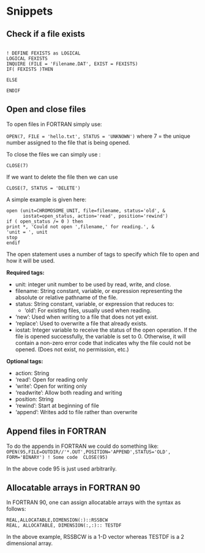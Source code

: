 
# Snippets

## Check if a file exists

```

! DEFINE FEXISTS as LOGICAL
LOGICAL FEXISTS 
INQUIRE (FILE = 'Filename.DAT', EXIST = FEXISTS)
IF( FEXISTS )THEN

ELSE

ENDIF
```

## Open and close files

To open files in FORTRAN simply use:
  
  `OPEN(7, FILE = 'hello.txt', STATUS = 'UNKNOWN')`
where 7 = the unique number assigned to the file that is being opened.

To close the files we can simply use :
  
  `CLOSE(7)`

If we want to delete the file then we can use 

`CLOSE(7, STATUS = 'DELETE')`

A simple example is given here:
  
  ```
open (unit=CHROMOSOME_UNIT, file=filename, status='old', &
        iostat=open_status, action='read', position='rewind')
if ( open_status /= 0 ) then
print *, 'Could not open ',filename,' for reading.', &
  'unit = ', unit
stop
endif
```
The open statement uses a number of tags to specify which file to open and how it will be used.

**Required tags:**
  
  * unit: integer unit number to be used by read, write, and close.
* filename: String constant, variable, or expression representing the absolute or relative pathname of the file.
* status: String constant, variable, or expression that reduces to:
  * 'old': For existing files, usually used when reading.
* 'new': Used when writing to a file that does not yet exist.
* 'replace': Used to overwrite a file that already exists.
* iostat: Integer variable to receive the status of the open operation. If the file is opened successfully, the variable is set to 0. Otherwise, it will contain a non-zero error code that indicates why the file could not be opened. (Does not exist, no permission, etc.)

**Optional tags:**
  
  * action: String
* 'read': Open for reading only
* 'write': Open for writing only
* 'readwrite': Allow both reading and writing
* position: String
* 'rewind': Start at beginning of file
* 'append': Writes add to file rather than overwrite


## Append files in FORTRAN

To do the appends in FORTRAN we could do something like:
  ```
OPEN(95,FILE=OUTDIR//'*.OUT',POSITION='APPEND',STATUS='OLD',  FORM='BINARY')
! Some code 
CLOSE(95) 
```

In the above code 95 is just used arbitrarily.

## Allocatable arrays in FORTRAN 90

In FORTRAN 90, one can assign allocatable arrays with the syntax as follows:
  
```
REAL,ALLOCATABLE,DIMENSION(:)::RSSBCW
REAL, ALLOCATABLE, DIMENSION(:,:):: TESTDF
```

In the above example, RSSBCW is a 1-D vector whereas TESTDF is a 2 dimensional array.


